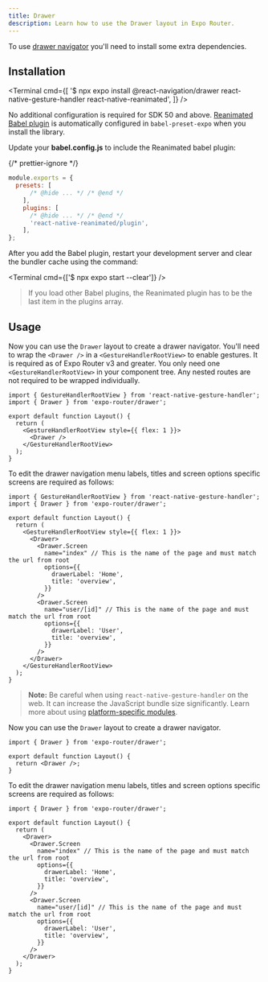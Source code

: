 ```yaml
---
title: Drawer
description: Learn how to use the Drawer layout in Expo Router.
---
```



To use [drawer navigator](https://reactnavigation.org/docs/drawer-based-navigation) you'll need to install some extra dependencies.

## Installation

<Terminal
  cmd={[
    '$ npx expo install @react-navigation/drawer react-native-gesture-handler react-native-reanimated',
  ]}
/>

<Tabs>

<Tab label="SDK 50 and higher">

No additional configuration is required for SDK 50 and above. [Reanimated Babel plugin](https://docs.swmansion.com/react-native-reanimated/docs/fundamentals/glossary#reanimated-babel-plugin) is automatically configured in `babel-preset-expo` when you install the library.

</Tab>

<Tab label="SDK 49 and lower">

Update your **babel.config.js** to include the Reanimated babel plugin:

{/* prettier-ignore */}
```js babel.config.js
module.exports = {
  presets: [
      /* @hide ... */ /* @end */
    ],
    plugins: [
      /* @hide ... */ /* @end */
      'react-native-reanimated/plugin',
    ],
};
```

After you add the Babel plugin, restart your development server and clear the bundler cache using the command:

<Terminal cmd={['$ npx expo start --clear']} />

> If you load other Babel plugins, the Reanimated plugin has to be the last item in the plugins array.

</Tab>

</Tabs>

## Usage

<Tabs>

<Tab label="SDK 50 and higher">

Now you can use the `Drawer` layout to create a drawer navigator. You'll need to wrap the `<Drawer />` in a `<GestureHandlerRootView>` to enable gestures. It is required as of Expo Router v3 and greater. You only need one `<GestureHandlerRootView>` in your component tree. Any nested routes are not required to be wrapped individually.

```tsx app/_layout.tsx
import { GestureHandlerRootView } from 'react-native-gesture-handler';
import { Drawer } from 'expo-router/drawer';

export default function Layout() {
  return (
    <GestureHandlerRootView style={{ flex: 1 }}>
      <Drawer />
    </GestureHandlerRootView>
  );
}
```

To edit the drawer navigation menu labels, titles and screen options specific screens are required as follows:

```tsx app/_layout.tsx
import { GestureHandlerRootView } from 'react-native-gesture-handler';
import { Drawer } from 'expo-router/drawer';

export default function Layout() {
  return (
    <GestureHandlerRootView style={{ flex: 1 }}>
      <Drawer>
        <Drawer.Screen
          name="index" // This is the name of the page and must match the url from root
          options={{
            drawerLabel: 'Home',
            title: 'overview',
          }}
        />
        <Drawer.Screen
          name="user/[id]" // This is the name of the page and must match the url from root
          options={{
            drawerLabel: 'User',
            title: 'overview',
          }}
        />
      </Drawer>
    </GestureHandlerRootView>
  );
}
```

> **Note:** Be careful when using `react-native-gesture-handler` on the web. It can increase the JavaScript bundle size significantly. Learn more about using [platform-specific modules](/router/advanced/platform-specific-modules/).

</Tab>

<Tab label="SDK 49 and lower">

Now you can use the `Drawer` layout to create a drawer navigator.

```tsx app/_layout.tsx
import { Drawer } from 'expo-router/drawer';

export default function Layout() {
  return <Drawer />;
}
```

To edit the drawer navigation menu labels, titles and screen options specific screens are required as follows:

```tsx app/_layout.tsx
import { Drawer } from 'expo-router/drawer';

export default function Layout() {
  return (
    <Drawer>
      <Drawer.Screen
        name="index" // This is the name of the page and must match the url from root
        options={{
          drawerLabel: 'Home',
          title: 'overview',
        }}
      />
      <Drawer.Screen
        name="user/[id]" // This is the name of the page and must match the url from root
        options={{
          drawerLabel: 'User',
          title: 'overview',
        }}
      />
    </Drawer>
  );
}
```

</Tab>

</Tabs>
